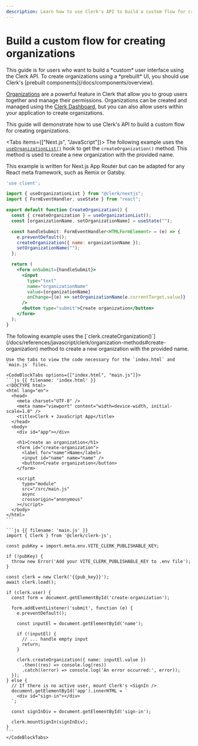 ```yaml
---
description: Learn how to use Clerk's API to build a custom flow for creating organizations.
---
```


# Build a custom flow for creating organizations

<Callout type="danger">
  This guide is for users who want to build a *custom* user interface using the Clerk API. To create organizations using a *prebuilt* UI, you should use Clerk's [prebuilt components](/docs/components/overview).
</Callout>

[Organizations](/docs/organizations/overview) are a powerful feature in Clerk that allow you to group users together and manage their permissions. Organizations can be created and managed using the [Clerk Dashboard](https://dashboard.clerk.dev/), but you can also allow users within your application to create organizations.

This guide will demonstrate how to use Clerk's API to build a custom flow for creating organizations.

<Tabs items={["Next.js", "JavaScript"]}>
  <Tab>
  The following example uses the [`useOrganizationList()`](/docs/references/react/use-organization-list) hook to get the `createOrganization()` method. This method is used to create a new organization with the provided name.

  This example is written for Next.js App Router but can be adapted for any React meta framework, such as Remix or Gatsby.

  ```jsx {{ filename: 'app/components/CreateOrganization' }}
  'use client';

  import { useOrganizationList } from "@clerk/nextjs";
  import { FormEventHandler, useState } from "react";

  export default function CreateOrganization() {
    const { createOrganization } = useOrganizationList();
    const [organizationName, setOrganizationName] = useState("");

    const handleSubmit: FormEventHandler<HTMLFormElement> = (e) => {
      e.preventDefault();
      createOrganization({ name: organizationName });
      setOrganizationName("");
    };

    return (
      <form onSubmit={handleSubmit}>
        <input
          type="text"
          name="organizationName"
          value={organizationName}
          onChange={(e) => setOrganizationName(e.currentTarget.value)}
        />
        <button type="submit">Create organization</button>
      </form>
    );
  }
  ```
  </Tab>

  <Tab>
    The following example uses the [`clerk.createOrganization()`](/docs/references/javascript/clerk/organization-methods#create-organization) method to create a new organization with the provided name.

    Use the tabs to view the code necessary for the `index.html` and `main.js` files.

    <CodeBlockTabs options={["index.html", "main.js"]}>
    ```js {{ filename: 'index.html' }}
    <!DOCTYPE html>
    <html lang="en">
      <head>
        <meta charset="UTF-8" />
        <meta name="viewport" content="width=device-width, initial-scale=1.0" />
        <title>Clerk + JavaScript App</title>
      </head>
      <body>
        <div id="app"></div>

        <h1>Create an organization</h1>
        <form id="create-organization">
          <label for="name">Name</label>
          <input id="name" name="name" />
          <button>Create organization</button>
        </form>

        <script
          type="module"
          src="/src/main.js"
          async
          crossorigin="anonymous"
        ></script>
      </body>
    </html>
    ```

    ```js {{ filename: 'main.js' }}
    import { Clerk } from '@clerk/clerk-js';

    const pubKey = import.meta.env.VITE_CLERK_PUBLISHABLE_KEY;

    if (!pubKey) {
      throw new Error('Add your VITE_CLERK_PUBLISHABLE_KEY to .env file');
    }

    const clerk = new Clerk('{{pub_key}}');
    await clerk.load();

    if (clerk.user) {
      const form = document.getElementById('create-organization');

      form.addEventListener('submit', function (e) {
        e.preventDefault();

        const inputEl = document.getElementById('name');

        if (!inputEl) {
          // ... handle empty input
          return;
        }

        clerk.createOrganization({ name: inputEl.value })
          .then((res) => console.log(res))
          .catch((error) => console.log('An error occurred:', error));
      });
    } else {
      // If there is no active user, mount Clerk's <SignIn />
      document.getElementById('app').innerHTML = `
        <div id="sign-in"></div>
      `;

      const signInDiv = document.getElementById('sign-in');

      clerk.mountSignIn(signInDiv);
    }
    ```
    </CodeBlockTabs>
  </Tab>
</Tabs>
